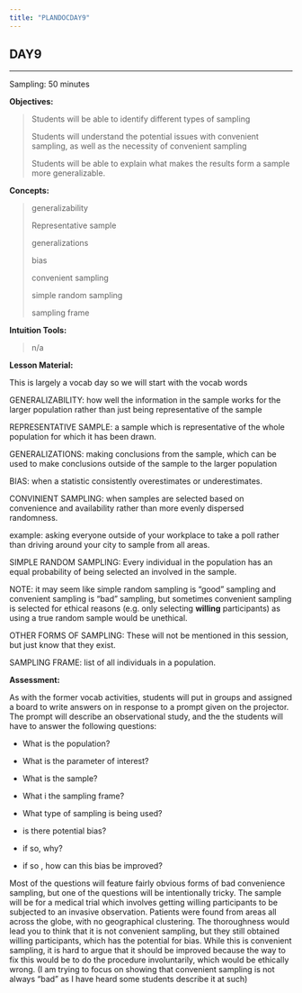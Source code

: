 ```yaml
---
title: "PLANDOCDAY9"
---
```


## DAY9

------------------------------------------------------------------------

Sampling: 50 minutes

**Objectives:**

> Students will be able to identify different types of sampling
>
> Students will understand the potential issues with convenient sampling, as well as the necessity of convenient sampling
>
> Students will be able to explain what makes the results form a sample more generalizable.

**Concepts:**

> generalizability
>
> Representative sample
>
> generalizations
>
> bias
>
> convenient sampling
>
> simple random sampling
>
> sampling frame

**Intuition Tools:**

> n/a

**Lesson Material:**

This is largely a vocab day so we will start with the vocab words

GENERALIZABILITY: how well the information in the sample works for the larger population rather than just being representative of the sample

REPRESENTATIVE SAMPLE: a sample which is representative of the whole population for which it has been drawn.

GENERALIZATIONS: making conclusions from the sample, which can be used to make conclusions outside of the sample to the larger population

BIAS: when a statistic consistently overestimates or underestimates.

CONVINIENT SAMPLING: when samples are selected based on convenience and availability rather than more evenly dispersed randomness.

example: asking everyone outside of your workplace to take a poll rather than driving around your city to sample from all areas.

SIMPLE RANDOM SAMPLING: Every individual in the population has an equal probability of being selected an involved in the sample.

NOTE: it may seem like simple random sampling is "good" sampling and convenient sampling is "bad" sampling, but sometimes convenient sampling is selected for ethical reasons (e.g. only selecting **willing** participants) as using a true random sample would be unethical.

OTHER FORMS OF SAMPLING: These will not be mentioned in this session, but just know that they exist.

SAMPLING FRAME: list of all individuals in a population.

**Assessment:**

As with the former vocab activities, students will put in groups and assigned a board to write answers on in response to a prompt given on the projector. The prompt will describe an observational study, and the the students will have to answer the following questions:

-   What is the population?

-   What is the parameter of interest?

-   What is the sample?

-   What i the sampling frame?

-   What type of sampling is being used?

-   is there potential bias?

-   if so, why?

-   if so , how can this bias be improved?

Most of the questions will feature fairly obvious forms of bad convenience sampling, but one of the questions will be intentionally tricky. The sample will be for a medical trial which involves getting willing participants to be subjected to an invasive observation. Patients were found from areas all across the globe, with no geographical clustering. The thoroughness would lead you to think that it is not convenient sampling, but they still obtained willing participants, which has the potential for bias. While this is convenient sampling, it is hard to argue that it should be improved because the way to fix this would be to do the procedure involuntarily, which would be ethically wrong. (I am trying to focus on showing that convenient sampling is not always "bad" as I have heard some students describe it at such)
